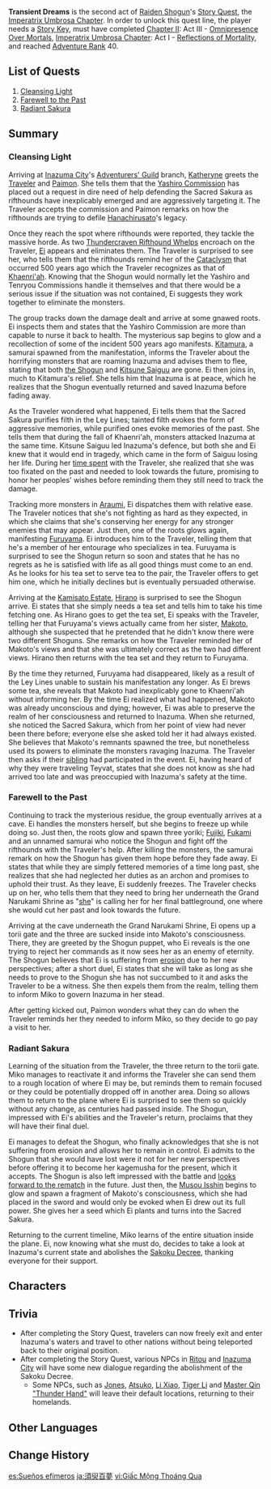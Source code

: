 {{Act Infobox
|image          = Story Card Imperatrix Umbrosa Chapter Act II.png
|type           = Story
|chapter        = Imperatrix Umbrosa Chapter
|actNum         = II
|character      = Raiden Shogun
|ARReq          = 40
|keyReq         = 1
|archonQuestReq = [[Chapter II]]: Act III - [[Omnipresence Over Mortals]]
|prev           = Reflections of Mortality
}}
'''Transient Dreams''' is the second act of [[Raiden Shogun]]'s [[Story Quest]], the [[Imperatrix Umbrosa Chapter]].  In order to unlock this quest line, the player needs a [[Story Key]], must have completed [[Chapter II]]: Act III - [[Omnipresence Over Mortals]], [[Imperatrix Umbrosa Chapter]]: Act I - [[Reflections of Mortality]], and reached [[Adventure Rank]] 40.

==List of Quests==
# [[Cleansing Light]]
# [[Farewell to the Past]]
# [[Radiant Sakura]]

==Summary==
===Cleansing Light===
Arriving at [[Inazuma City]]'s [[Adventurers' Guild]] branch, [[Katheryne]] greets the [[Traveler]] and [[Paimon]]. She tells them that the [[Yashiro Commission]] has placed out a request in dire need of help defending the Sacred Sakura as rifthounds have inexplicably emerged and are aggressively targeting it. The Traveler accepts the commission and Paimon remarks on how the rifthounds are trying to defile [[Hanachirusato]]'s legacy.

Once they reach the spot where rifthounds were reported, they tackle the massive horde. As two [[Thundercraven Rifthound Whelp]]s encroach on the Traveler, [[Ei]] appears and eliminates them. The Traveler is surprised to see her, who tells them that the rifthounds remind her of the [[Cataclysm]] that occurred 500 years ago which the Traveler recognizes as that of [[Khaenri'ah]]. Knowing that the Shogun would normally let the Yashiro and Tenryou Commissions handle it themselves and that there would be a serious issue if the situation was not contained, Ei suggests they work together to eliminate the monsters.

The group tracks down the damage dealt and arrive at some gnawed roots. Ei inspects them and states that the Yashiro Commission are more than capable to nurse it back to health. The mysterious sap begins to glow and a recollection of some of the incident 500 years ago manifests. [[Kitamura]], a samurai spawned from the manifestation, informs the Traveler about the horrifying monsters that are roaming Inazuma and advises them to flee, stating that both [[Makoto|the Shogun]] and [[Kitsune Saiguu]] are gone. Ei then joins in, much to Kitamura's relief. She tells him that Inazuma is at peace, which he realizes that the Shogun eventually returned and saved Inazuma before fading away.

As the Traveler wondered what happened, Ei tells them that the Sacred Sakura purifies filth in the Ley Lines; tainted filth evokes the form of aggressive memories, while purified ones evoke memories of the past. She tells them that during the fall of Khaenri'ah, monsters attacked Inazuma at the same time. Kitsune Saiguu led Inazuma's defence, but both she and Ei knew that it would end in tragedy, which came in the form of Saiguu losing her life. During her [[Reflections of Mortality|time spent]] with the Traveler, she realized that she was too fixated on the past and needed to look towards the future, promising to honor her peoples' wishes before reminding them they still need to track the damage.

Tracking more monsters in [[Araumi]], Ei dispatches them with relative ease. The Traveler notices that she's not fighting as hard as they expected, in which she claims that she's conserving her energy for any stronger enemies that may appear. Just then, one of the roots glows again, manifesting [[Furuyama]]. Ei introduces him to the Traveler, telling them that he's a member of her entourage who specializes in tea. Furuyama is surprised to see the Shogun return so soon and states that he has no regrets as he is satisfied with life as all good things must come to an end. As he looks for his tea set to serve tea to the pair, the Traveler offers to get him one, which he initially declines but is eventually persuaded otherwise.

Arriving at the [[Kamisato Estate]], [[Hirano]] is surprised to see the Shogun arrive. Ei states that she simply needs a tea set and tells him to take his time fetching one. As Hirano goes to get the tea set, Ei speaks with the Traveler, telling her that Furuyama's views actually came from her sister, [[Makoto]], although she suspected that he pretended that he didn't know there were two different Shoguns. She remarks on how the Traveler reminded her of Makoto's views and that she was ultimately correct as the two had different views. Hirano then returns with the tea set and they return to Furuyama.

By the time they returned, Furuyama had disappeared, likely as a result of the Ley Lines unable to sustain his manifestation any longer. As Ei brews some tea, she reveals that Makoto had inexplicably gone to Khaenri'ah without informing her. By the time Ei realized what had happened, Makoto was already unconscious and dying; however, Ei was able to preserve the realm of her consciousness and returned to Inazuma. When she returned, she noticed the Sacred Sakura, which from her point of view had never been there before; everyone else she asked told her it had always existed. She believes that Makoto's remnants spawned the tree, but nonetheless used its powers to eliminate the monsters ravaging Inazuma. The Traveler then asks if their [[Traveler's Sibling|sibling]] had participated in the event. Ei, having heard of why they were traveling Teyvat, states that she does not know as she had arrived too late and was preoccupied with Inazuma's safety at the time.

===Farewell to the Past===
Continuing to track the mysterious residue, the group eventually arrives at a cave. Ei handles the monsters herself, but she begins to freeze up while doing so. Just then, the roots glow and spawn three yoriki; [[Fujiki]], [[Fukami]] and an unnamed samurai who notice the Shogun and fight off the rifthounds with the Traveler's help. After killing the monsters, the samurai remark on how the Shogun has given them hope before they fade away. Ei states that while they are simply fettered memories of a time long past, she realizes that she had neglected her duties as an archon and promises to uphold their trust. As they leave, Ei suddenly freezes. The Traveler checks up on her, who tells them that they need to bring her underneath the Grand Narukami Shrine as "[[The Shogun|she]]" is calling her for her final battleground, one where she would cut her past and look towards the future.

Arriving at the cave underneath the Grand Narukami Shrine, Ei opens up a torii gate and the three are sucked inside into Makoto's consciousness. There, they are greeted by the Shogun puppet, who Ei reveals is the one trying to reject her commands as it now sees her as an enemy of eternity. The Shogun believes that Ei is suffering from [[erosion]] due to her new perspectives; after a short duel, Ei states that she will take as long as she needs to prove to the Shogun she has not succumbed to it and asks the Traveler to be a witness. She then expels them from the realm, telling them to inform Miko to govern Inazuma in her stead.

After getting kicked out, Paimon wonders what they can do when the Traveler reminds her they needed to inform Miko, so they decide to go pay a visit to her.

===Radiant Sakura===
Learning of the situation from the Traveler, the three return to the torii gate. Miko manages to reactivate it and informs the Traveler she can send them to a rough location of where Ei may be, but reminds them to remain focused or they could be potentially dropped off in another area. Doing so allows them to return to the plane where Ei is surprised to see them so quickly without any change, as centuries had passed inside. The Shogun, impressed with Ei's abilities and the Traveler's return, proclaims that they will have their final duel.

Ei manages to defeat the Shogun, who finally acknowledges that she is not suffering from erosion and allows her to remain in control. Ei admits to the Shogun that she would have lost were it not for her new perspectives before offering it to become her kagemusha for the present, which it accepts. The Shogun is also left impressed with the battle and [[End of the Oneiric Euthymia|looks forward to the rematch]] in the future. Just then, the [[Musou Isshin]] begins to glow and spawn a fragment of Makoto's consciousness, which she had placed in the sword and would only be evoked when Ei drew out its full power. She gives her a seed which Ei plants and turns into the Sacred Sakura.

Returning to the current timeline, Miko learns of the entire situation inside the plane. Ei, now knowing what she must do, decides to take a look at Inazuma's current state and abolishes the [[Sakoku Decree]], thanking everyone for their support.

==Characters==
{{Character Appearances|Transient Dreams|type=Story Quest}}

==Trivia==
*After completing the Story Quest, travelers can now freely exit and enter Inazuma's waters and travel to other nations without being teleported back to their original position.
*After completing the Story Quest, various NPCs in [[Ritou]] and [[Inazuma City]] will have some new dialogue regarding the abolishment of the Sakoku Decree.
**Some NPCs, such as [[Jones]], [[Atsuko]], [[Li Xiao]], [[Tiger Li]] and [[Master Qin "Thunder Hand"]] will leave their default locations, returning to their homelands.

==Other Languages==
{{Other Languages
|en      = Transient Dreams
|zhs     = 须臾百梦
|zhs_rm  = Xūyú Bǎimèng
|zht     = 須臾百夢
|zht_rm  = Xūyú Bǎimèng
|zh_tl   = Hundred Dreams in a Transience
|ja      = 須臾百夢
|ja_rm   = Shuyu Hyakuyume{{Assumed}}
|ja_tl   = Hundred Dreams in a Transience
|ko      = 찰나의 꿈
|ko_rm   = Chalna-ui Kkum
|ko_tl   = Momentary Dreams
|es      = Sueños efímeros
|es_tl   = Ephemeral Dreams
|fr      = Rêves éphémères
|fr_tl   = Ephemeral Dreams
|ru      = Мимолётные сны
|ru_tl   = Transient Dreams
|th      = ความฝันอันแสนสั้น
|th_rm   = 
|th_tl   = Short Dreams
|vi      = Giấc Mộng Thoáng Qua
|vi_tl   = Fleeting Dream
|de      = Flüchtige Träume
|de_tl   = Fleeting Dreams
|id      = Mimpi yang Sementara
|id_tl   = Fleeting Dream
|pt      = Sonhos Transientes
|pt_tl   = 
|tr      = Fani Rüyalar
|tr_tl   = 
|it      = Sogni effimeri
|it_tl   = 
}}

==Change History==
{{Change History|2.5}}

[[es:Sueños efímeros]]
[[ja:須臾百夢]]
[[vi:Giấc Mộng Thoáng Qua]]
